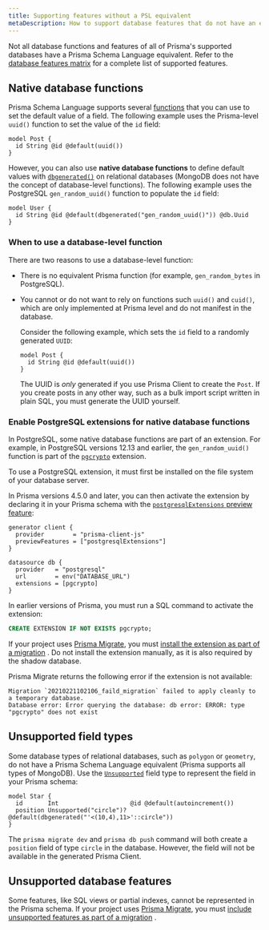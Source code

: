 ```yaml
---
title: Supporting features without a PSL equivalent
metaDescription: How to support database features that do not have an equivalent syntax in Prisma Schema Language.
---
```


<TopBlock>

Not all database functions and features of all of Prisma's supported databases have a Prisma Schema Language equivalent. Refer to the [database features matrix](/reference/database-reference/database-features) for a complete list of supported features.

</TopBlock>

## Native database functions

Prisma Schema Language supports several [functions](/reference/api-reference/prisma-schema-reference#attribute-functions) that you can use to set the default value of a field. The following example uses the Prisma-level `uuid()` function to set the value of the `id` field:

```prisma
model Post {
  id String @id @default(uuid())
}
```

However, you can also use **native database functions** to define default values with [`dbgenerated()`](/reference/api-reference/prisma-schema-reference#dbgenerated) <span class="api"></span> on relational databases (MongoDB does not have the concept of database-level functions). The following example uses the PostgreSQL `gen_random_uuid()` function to populate the `id` field:

```prisma
model User {
  id String @id @default(dbgenerated("gen_random_uuid()")) @db.Uuid
}
```

### When to use a database-level function

There are two reasons to use a database-level function:

- There is no equivalent Prisma function (for example, `gen_random_bytes` in PostgreSQL).
- You cannot or do not want to rely on functions such `uuid()` and `cuid()`, which are only implemented at Prisma level and do not manifest in the database.

  Consider the following example, which sets the `id` field to a randomly generated `UUID`:

  ```prisma
  model Post {
    id String @id @default(uuid())
  }
  ```

  The UUID is _only_ generated if you use Prisma Client to create the `Post`. If you create posts in any other way, such as a bulk import script written in plain SQL, you must generate the UUID yourself.

### Enable PostgreSQL extensions for native database functions

In PostgreSQL, some native database functions are part of an extension. For example, in PostgreSQL versions 12.13 and earlier, the `gen_random_uuid()` function is part of the [`pgcrypto`](https://www.postgresql.org/docs/10/pgcrypto.html) extension.

To use a PostgreSQL extension, it must first be installed on the file system of your database server.

In Prisma versions 4.5.0 and later, you can then activate the extension by declaring it in your Prisma schema with the [`postgresqlExtensions` preview feature](/concepts/components/prisma-schema/postgresql-extensions):

```prisma file=schema.prisma highlight=3,9;add
generator client {
  provider        = "prisma-client-js"
  previewFeatures = ["postgresqlExtensions"]
}

datasource db {
  provider   = "postgresql"
  url        = env("DATABASE_URL")
  extensions = [pgcrypto]
}
```

In earlier versions of Prisma, you must run a SQL command to activate the extension:

```sql
CREATE EXTENSION IF NOT EXISTS pgcrypto;
```

If your project uses [Prisma Migrate](/concepts/components/prisma-migrate), you must [install the extension as part of a migration](/guides/database/developing-with-prisma-migrate/enable-native-database-functions) <span class="guide"></span>. Do not install the extension manually, as it is also required by the shadow database.

Prisma Migrate returns the following error if the extension is not available:

```
Migration `20210221102106_faild_migration` failed to apply cleanly to a temporary database.
Database error: Error querying the database: db error: ERROR: type "pgcrypto" does not exist
```

## Unsupported field types

Some database types of relational databases, such as `polygon` or `geometry`, do not have a Prisma Schema Language equivalent (Prisma supports all types of MongoDB). Use the [`Unsupported`](/reference/api-reference/prisma-schema-reference#unsupported) <span class="api"></span> field type to represent the field in your Prisma schema:

```prisma highlight=3;normal
model Star {
  id       Int                    @id @default(autoincrement())
  position Unsupported("circle")? @default(dbgenerated("'<(10,4),11>'::circle"))
}
```

The `prisma migrate dev` and `prisma db push` command will both create a `position` field of type `circle` in the database. However, the field will not be available in the generated Prisma Client.

## Unsupported database features

Some features, like SQL views or partial indexes, cannot be represented in the Prisma schema. If your project uses [Prisma Migrate](/concepts/components/prisma-migrate), you must [include unsupported features as part of a migration](/guides/database/developing-with-prisma-migrate/include-unsupported-database-features) <span class="guide"></span>.
